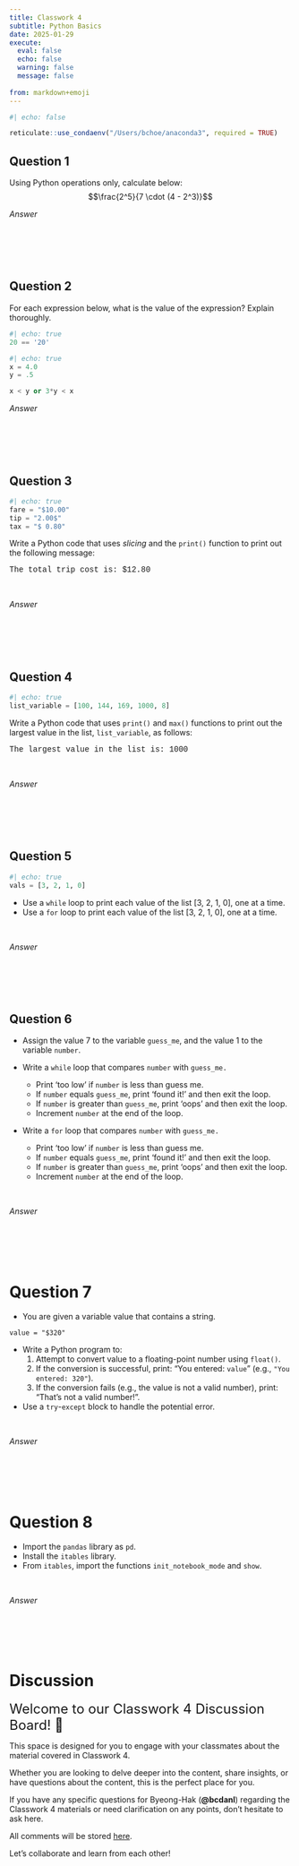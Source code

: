 ```yaml
---
title: Classwork 4
subtitle: Python Basics
date: 2025-01-29
execute: 
  eval: false
  echo: false
  warning: false
  message: false
  
from: markdown+emoji
---
```


```r
#| echo: false

reticulate::use_condaenv("/Users/bchoe/anaconda3", required = TRUE)
```


## Question 1
Using Python operations only, calculate below:
$$\frac{2^5}{7 \cdot (4 - 2^3)}$$


*Answer*
```python

```

<br><br><br>


## Question 2

For each expression below, what is the value of the expression? Explain thoroughly.

```python
#| echo: true
20 == '20'
```



```python
#| echo: true
x = 4.0
y = .5

x < y or 3*y < x
```


*Answer*
```python

```

<br><br><br>



## Question 3


```python
#| echo: true
fare = "$10.00"
tip = "2.00$"
tax = "$ 0.80"
```


Write a Python code that uses *slicing* and the `print()` function to print out the following message: 

<div style="font-family:courier">The total trip cost is: $12.80</div>

<br>

*Answer*
```python

```

<br><br><br>

## Question 4

```python
#| echo: true
list_variable = [100, 144, 169, 1000, 8]
```


Write a Python code that uses `print()` and `max()` functions to print out the largest value in the list, `list_variable`, as follows:

<div style="font-family:courier">The largest value in the list is: 1000</div>

<br>

*Answer*
```python

```



<br><br><br>


## Question 5

```python
#| echo: true
vals = [3, 2, 1, 0]
```

- Use a `while` loop to print each value of the list [3, 2, 1, 0], one at a time.
- Use a `for` loop to print each value of the list [3, 2, 1, 0], one at a time.

<br>

*Answer*
```python

```



<br><br><br>

## Question 6
- Assign the value 7 to the variable `guess_me`, and the value 1 to the variable `number`. 

- Write a `while` loop that compares `number` with `guess_me.` 
  - Print 'too low' if `number` is less than guess me. 
  - If `number` equals `guess_me`, print 'found it!' and then exit the loop. 
  - If `number` is greater than `guess_me`, print 'oops' and then exit the loop. 
  - Increment `number` at the end of the loop.

- Write a `for` loop that compares `number` with `guess_me.` 
  - Print 'too low' if `number` is less than guess me. 
  - If `number` equals `guess_me`, print 'found it!' and then exit the loop. 
  - If `number` is greater than `guess_me`, print 'oops' and then exit the loop. 
  - Increment `number` at the end of the loop.

<br>

*Answer*
```python

```



<br><br><br>


# Question 7
- You are given a variable value that contains a string. 

```.python
value = "$320"
```


- Write a Python program to:
	1.	Attempt to convert value to a floating-point number using `float()`.
	2.	If the conversion is successful, print: "You entered: `value`" (e.g., `"You entered: 320"`).
	3.	If the conversion fails (e.g., the value is not a valid number), print: "That's not a valid number!".

- Use a `try`-`except` block to handle the potential error.

<br>

*Answer*
```python

```


<br><br><br>

# Question 8
- Import the `pandas` library as `pd`.
- Install the `itables` library.
- From `itables`, import the functions `init_notebook_mode` and `show`.

<br>

*Answer*
```python

```



<br><br><br>




# Discussion

<font size = "5">Welcome to our Classwork 4 Discussion Board! 👋 </font>

This space is designed for you to engage with your classmates about the material covered in Classwork 4.

Whether you are looking to delve deeper into the content, share insights, or have questions about the content, this is the perfect place for you.

If you have any specific questions for Byeong-Hak (**@bcdanl**) regarding the Classwork 4 materials or need clarification on any points, don't hesitate to ask here. 

All comments will be stored [here](https://github.com/bcdanl/320/discussions/).

Let's collaborate and learn from each other!
